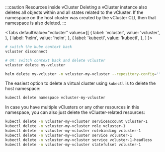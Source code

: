
:::caution Resources inside vCluster
Deleting a vCluster instance also deletes all objects within and all states related to the vCluster. If the namespace on the host cluster was created by the vCluster CLI, then that namespace is also deleted. 
:::

<Tabs
  defaultValue="vcluster"
  values={[
    { label: 'vcluster', value: 'vcluster', },
    { label: 'helm', value: 'helm', },
    { label: 'kubectl', value: 'kubectl', },
  ]
}>
<TabItem value="vcluster">

```bash
# switch the kube context back
vcluster disconnect

# OR: switch context back and delete vCluster
vcluster delete my-vcluster
```

</TabItem>
<TabItem value="helm">

```bash
helm delete my-vcluster -n vcluster-my-vcluster --repository-config=''
```

</TabItem>
<TabItem value="kubectl">

The easiest option to delete a virtual cluster using `kubectl` is to delete the host namespace:
```bash
kubectl delete namespace vcluster-my-vcluster
```

In case you have multiple vClusters or any other resources in this namespace, you can also just delete the vCluster-related resources:
```bash
kubectl delete -n vcluster-my-vcluster serviceaccount vcluster-1
kubectl delete -n vcluster-my-vcluster role vcluster-1
kubectl delete -n vcluster-my-vcluster rolebinding vcluster-1
kubectl delete -n vcluster-my-vcluster service vcluster-1
kubectl delete -n vcluster-my-vcluster service vcluster-1-headless
kubectl delete -n vcluster-my-vcluster statefulset vcluster-1
```

</TabItem>
</Tabs>
